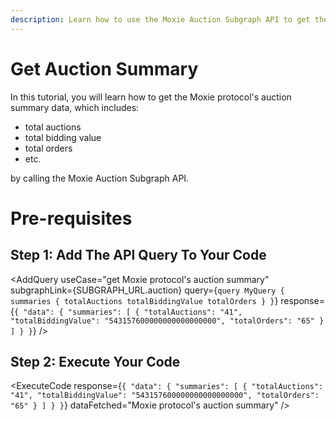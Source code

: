 ```yaml
---
description: Learn how to use the Moxie Auction Subgraph API to get the Moxie protocol's auction summary.
---
```



# Get Auction Summary

In this tutorial, you will learn how to get the Moxie protocol's auction summary data, which includes:

- total auctions
- total bidding value
- total orders
- etc.

by calling the Moxie Auction Subgraph API.

# Pre-requisites

<Prerequisites apiName="Moxie Auction Subgraph" />

## Step 1: Add The API Query To Your Code

<AddQuery
  useCase="get Moxie protocol's auction summary"
  subgraphLink={SUBGRAPH_URL.auction}
  query={`query MyQuery {
  summaries {
    totalAuctions
    totalBiddingValue
    totalOrders
  }
}`}
  response={`{
  "data": {
    "summaries": [
      {
        "totalAuctions": "41",
        "totalBiddingValue": "543157600000000000000000",
        "totalOrders": "65"
      }
    ]
  }
}`}
/>

## Step 2: Execute Your Code

<ExecuteCode
  response={`{
  "data": {
    "summaries": [
      {
        "totalAuctions": "41",
        "totalBiddingValue": "543157600000000000000000",
        "totalOrders": "65"
      }
    ]
  }
}`}
  dataFetched="Moxie protocol's auction summary"
/>

<DeveloperSupport />
